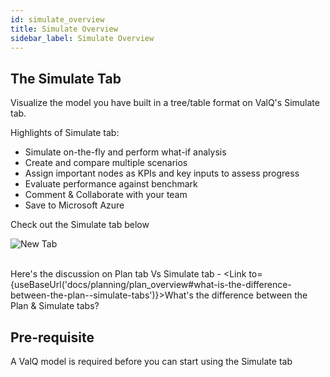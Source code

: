 ```yaml
---
id: simulate_overview
title: Simulate Overview
sidebar_label: Simulate Overview
---
```


## The Simulate Tab

Visualize the model you have built in a tree/table format on ValQ's Simulate tab.

Highlights of Simulate tab:
 - Simulate on-the-fly and perform what-if analysis
 - Create and compare multiple scenarios
 - Assign important nodes as KPIs and key inputs to assess progress
 - Evaluate performance against benchmark 
 - Comment & Collaborate with your team
 - Save to Microsoft Azure  

Check out the Simulate tab below 

<div style={{textAlign: 'center'}}>
  <Zoom>
<img alt="New Tab" src={useBaseUrl('/doc-images/simulate_tab/sim_overview.png')} />
  </Zoom>
</div> <br />

Here's the discussion on Plan tab Vs Simulate tab - <Link to={useBaseUrl('docs/planning/plan_overview#what-is-the-difference-between-the-plan--simulate-tabs')}>What's the difference between the Plan & Simulate tabs?</Link>

## Pre-requisite

A ValQ model is required before you can start using the Simulate tab




